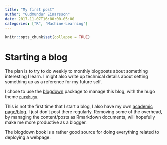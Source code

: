 ```yaml
---
title: "My first post"
author: "Gudmundur Einarsson"
date: 2017-11-07T16:00:00-05:00
categories: ["R", "Machine-Learning"]
---
```


```r
knitr::opts_chunk$set(collapse = TRUE)
```

# Starting a blog

The plan is to try to do weekly to monthly blogposts about something interesting I learn. I might also write up technical details about setting something up as a reference for my future self.

I chose to use the [blogdown](https://bookdown.org/yihui/blogdown/) package to manage this blog, with the hugo theme [`purehugo`](http://dplesca.github.io/purehugo/).

This is not the first time that I start a blog, I also have my own [academic page/blog](http://www.imm.dtu.dk/~guei/). I just don't post there regularly. Removing some of the overhead, by managing the content/posts as Rmarkdown documents, will hopefully make me more productive as a blogger.

The blogdown book is a rather good source for doing everything related to deploying a webpage.